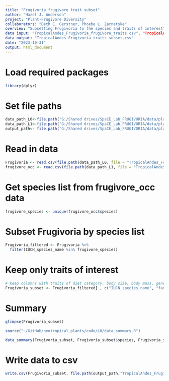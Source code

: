 ```yaml
---
title: "Frugivoria frugivore trait subset"
author: "Hazel J. Anderson"
project: "Plant-Frugivore Diversity"
collaborators: "Beth E. Gerstner, Phoebe L. Zarnetske"
overview: "Subsetting Frugivoria to the species and traits of interest"
data input: "TropicalAndes_Frugivoria_frugivore_traits.csv", "TropicalAndes_GBIF_frugivore_occ_cleaned.csv"
data output: "TropicalAndes_Frugivoria_traits_subset.csv"
date: "2023-10-31"
output: html_document
---
```


# Load required packages
```r
library(dplyr)
```

# Set file paths
```r
data_path_L0<-file.path('G:/Shared drives/SpaCE_Lab_FRUGIVORIA/data/plants/L0')
data_path_L1<-file.path('G:/Shared drives/SpaCE_Lab_FRUGIVORIA/data/plants/L1')
output_path<- file.path('G:/Shared drives/SpaCE_Lab_FRUGIVORIA/data/plants/L1')
```

# Read in data
```r
Frugivoria <- read.csv(file.path(data_path_L0, file = "TropicalAndes_Frugivoria_frugivore_traits.csv"))
frugivore_occ <- read.csv(file.path(data_path_L1, file = "TropicalAndes_GBIF_frugivore_occ_cleaned.csv"))
```

# Get species list from frugivore_occ data
```r
frugivore_species <- unique(frugivore_occ$species)
```

# Subset Frugivoria by species list
```r
Frugivoria_filtered <- Frugivoria %>%
  filter(IUCN_species_name %in% frugivore_species)
```

# Keep only traits of interest
```r
# keep columns with traits of diet category, body size, body mass, generation time
Frugivoria_subset <- Frugivoria_filtered[ , c("IUCN_species_name", "family", "genus", "species", "diet_cat", "body_mass_e", "body_size_mm", "generation_time")]
```

# Summary
```r
glimpse(Frugivoria_subset)
```

```r
source("~/GitHub/neotropical_plants/code/L0/data_summary.R")
```

```r
data_summary(Frugivoria_subset, Frugivoria_subset$species, Frugivoria_subset$genus, Frugivoria_subset$family)
```


# Write data to csv
```r
write.csv(Frugivoria_subset, file.path(output_path,"TropicalAndes_Frugivoria_traits_subset.csv"))
```